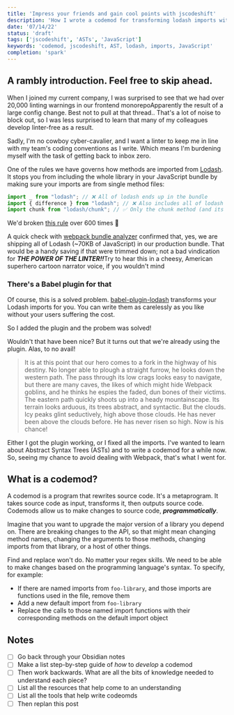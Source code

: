 ```yaml
---
title: 'Impress your friends and gain cool points with jscodeshift'
description: 'How I wrote a codemod for transforming lodash imports with jscodeshift'
date: '07/14/22'
status: 'draft'
tags: ['jscodeshift', 'ASTs', 'JavaScript']
keywords: 'codemod, jscodeshift, AST, lodash, imports, JavaScript'
completion: 'spark'
---
```


## A rambly introduction. Feel free to skip ahead.

<Dropcap>When</Dropcap> I joined my current company, I was surprised to see that we had over 20,000 linting
warnings in our frontend monorepo<MarginNote id={1}>Apparently the result of a large config change. Best not to pull at that thread.</MarginNote>. That's a lot of noise to block out, so I was less surprised to learn that
many of my colleagues develop linter-free as a result.

Sadly, I'm no cowboy cyber-cavalier, and I want a linter to keep me in line with my team's coding conventions
as I write. Which means I'm burdening myself with the task of getting back to inbox zero.

One of the rules we have governs how methods are imported from [Lodash](https://lodash.com/). It stops you from
including the whole library in your JavaScript bundle by making sure your imports are from single method files:

```js
import _ from "lodash"; // ❌ All of lodash ends up in the bundle
import { difference } from "lodash"; // ❌ Also includes all of lodash
import chunk from "lodash/chunk"; // ✅ Only the chunk method (and its dependences) in the bundle
```

We'd broken [this rule](https://github.com/wix/eslint-plugin-lodash/blob/master/docs/rules/import-scope.md)
over 600 times 🙈

A quick check with [webpack bundle analyzer](https://www.npmjs.com/package/webpack-bundle-analyzer) confirmed that, yes,
we are shipping all of Lodash (~70KB of JavaScript) in our production bundle. That would be a handy saving if that were trimmed down; not a bad vindication for ***THE POWER OF THE LINTER!!***<MarginNote id={2}>Try to hear this in a cheesy,
American superhero cartoon narrator voice, if you wouldn't mind</MarginNote>

### There's a Babel plugin for that

Of course, this is a solved problem. [babel-plugin-lodash](https://www.npmjs.com/package/babel-plugin-lodash) transforms your Lodash imports for you. You can write them as carelessly as you like without your users suffering the cost.

So I added the plugin and the probem was solved!

Wouldn't that have been nice? But it turns out that we're already using the plugin. Alas, to no avail!

> It is at this point that our hero comes to a fork in the highway of his destiny.
> No longer able to plough a straight furrow, he looks down the western path.
> The pass through its low crags looks easy to navigate, but there are many caves,
> the likes of which might hide Webpack goblins, and he thinks he espies the faded,
> dun bones of their victims.
> The eastern path quickly shoots up into a heady mountainscape. Its terrain looks arduous,
> its trees abstract, and syntactic. But the clouds. Icy peaks glint seductively, high above
> those clouds. He has never been above the clouds before. He has never risen so high. Now is his chance!

Either I got the plugin working, or I fixed all the imports. I've wanted to learn about Abstract Syntax Trees (ASTs) and to write a codemod for a while now. So, seeing my chance to avoid dealing with Webpack, that's what I went for.

## What is a codemod?

A codemod is a program that rewrites source code. It's a metaprogram. It takes source code as input, transforms it, then outputs source code. Codemods allow us to make changes to source code, ***programmatically***.

Imagine that you want to upgrade the major version of a library you depend on. There are breaking changes to the API, so that might mean changing method names, changing the arguments to those methods, changing imports from that library, or a host of other things.

Find and replace won't do. No matter your regex skills. We need to be able to make changes based on the programming language's syntax. To specify, for example:

- If there are named imports from `foo-library`, and those imports are functions used in the file, remove them
- Add a new default import from `foo-library`
- Replace the calls to those named import functions with their corresponding methods on the default import object

## Notes

- [ ] Go back through your Obsidian notes
- [ ] Make a list step-by-step guide of *how* to *develop* a codemod
- [ ] Then work backwards. What are all the bits of knowledge needed to understand each piece?
- [ ] List all the resources that help come to an understanding
- [ ] List all the tools that help write codeomds
- [ ] Then replan this post